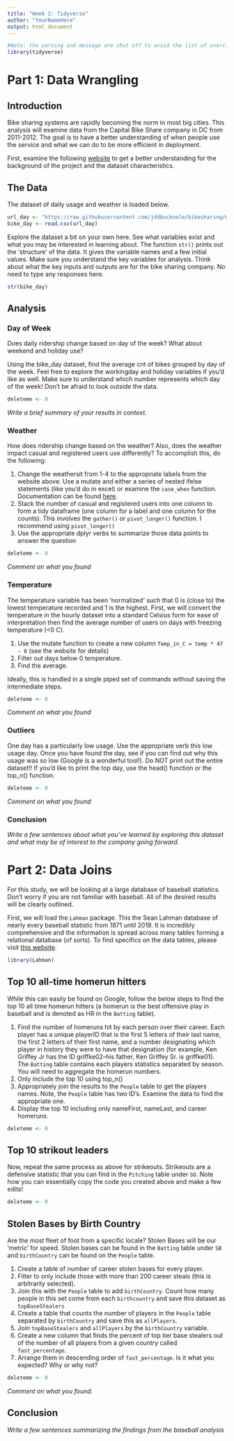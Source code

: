 ```yaml
---
title: "Week 2: Tidyverse"
author: "YourNameHere"
output: html_document
---
```


```r
#Note: the warning and message are shut off to avoid the list of overrides.  It won't be an issue but it cleans up the output!
library(tidyverse)
```

# Part 1: Data Wrangling

## Introduction

Bike sharing systems are rapidly becoming the norm in most big cities.  This analysis will examine data from the Capital Bike Share company in DC from 2011-2012. The goal is to have a better understanding of when people use the service and what we can do to be more efficient in deployment.  

First, examine the following [website](https://archive.ics.uci.edu/ml/datasets/bike+sharing+dataset) to get a better understanding for the background of the project and the dataset characteristics.  

## The Data

The dataset of daily usage and weather is loaded below.

```r
url_day <- "https://raw.githubusercontent.com/jddbucknole/bikesharing/master/bike_sharing-day.csv"
bike_day <- read.csv(url_day)
```

Explore the dataset a bit on your own here.  See what variables exist and what you may be interested in learning about. The function `str()` prints out the 'structure' of the data.  It gives the variable names and a few initial values.  Make sure you understand the key variables for analysis.  Think about what the key inputs and outputs are for the bike sharing company. No need to type any responses here.

```r
str(bike_day)
```


## Analysis

### Day of Week

Does daily ridership change based on day of the week? What about weekend and holiday use?

Using the bike_day dataset, find the average cnt of bikes grouped by day of the week.  Feel free to explore the workingday and holiday variables if you'd like as well. Make sure to understand which number represents which day of the week! Don't be afraid to look outside the data.

```r
deleteme <- 0

```

*Write a brief summary of your results in context.*


### Weather

How does ridership change based on the weather? Also, does the weather impact casual and registered users use differently? To accomplish this, do the following:

1. Change the weathersit from 1-4 to the appropriate labels from the website above.  Use a mutate and either a series of nested ifelse statements (like you'd do in excel) or examine the `case_when` function.  Documentation can be found [here]("https://dplyr.tidyverse.org/reference/case_when.html").
2. Stack the number of casual and registered users into one column to form a tidy dataframe (one column for a label and one column for the counts).  This involves the `gather()` or `pivot_longer()` function.  I recommend using `pivot_longer()`
3. Use the appropriate dplyr verbs to summarize those data points to answer the question

```r
deleteme <- 0
```

*Comment on what you found*

### Temperature

The temperature variable has been 'normalized' such that 0 is (close to) the lowest temperature recorded and 1 is the highest.  First, we will convert the temperature in the hourly dataset into a standard Celsius form for ease of interpretation then find the average number of users on days with freezing temperature (<0 C). 

1. Use the mutate function to create a new column `Temp_in_C = temp * 47 - 8` (see the website for details)
2. Filter out days below 0 temperature.
3. Find the average.

Ideally, this is handled in a single piped set of commands without saving the intermediate steps.

```r
deleteme <- 0
```

*Comment on what you found*

### Outliers

One day has a particularly low usage.  Use the appropriate verb this low usage day.  Once you have found the day, see if you can find out why this usage was so low (Google is a wonderful tool!). Do NOT print out the entire dataset!! If you'd like to print the top day, use the head() function or the top_n() function.

```r
deleteme <- 0
```

*Comment on what you found*

### Conclusion

*Write a few sentences about what you've learned by exploring this dataset and what may be of interest to the company going forward.*


# Part 2: Data Joins

For this study, we will be looking at a large database of baseball statistics.  Don't worry if you are not familiar with baseball.  All of the desired results will be clearly outlined.

First, we will load the `Lahman` package.  This the Sean Lahman database of nearly every baseball statistic from 1871 until 2019.  It is incredibly comprehensive and the information is spread across many tables forming a relational database (of sorts). To find specifics on the data tables, please visit [this website]('https://www.rdocumentation.org/packages/Lahman/versions/8.0-0').

```r
library(Lahman)
```

## Top 10 all-time homerun hitters

While this can easily be found on Google, follow the below steps to find the top 10 all time homerun hitters (a homerun is the best offensive play in baseball and is denoted as HR in the `Batting` table).

1. Find the number of homeruns hit by each person over their career.  Each player has a unique playerID that is the first 5 letters of their last name, the first 2 letters of their first name, and a number designating which player in history they were to have that designation (for example, Ken Griffey Jr has the ID griffke02--his father, Ken Griffey Sr. is griffke01).  The `Batting` table contains each players statistics separated by season.  You will need to aggregate the homerun numbers.
2. Only include the top 10 using top_n()
3. Appropriately join the results to the `People` table to get the players names. Note, the `People` table has two ID's.  Examine the data to find the appropriate one.
4. Display the top 10 including only nameFirst, nameLast, and career homeruns.

```r
deleteme <- 0
```

## Top 10 strikout leaders

Now, repeat the same process as above for strikeouts.  Strikeouts are a defensive statistic that you can find in the `Pitching` table under `SO`.  Note how you can essentially copy the code you created above and make a few edits!

```r
deleteme <- 0
```

## Stolen Bases by Birth Country

Are the most fleet of foot from a specific locale? Stolen Bases will be our 'metric' for speed.  Stolen bases can be found in the `Batting` table under `SB` and `birthCountry` can be found on the `People` table.

1. Create a table of number of career stolen bases for every player.
2. Filter to only include those with more than 200 career steals (this is arbitrarily selected).
3. Join this with the `People` table to add `birthCountry`.  Count how many people in this set come from each `birthcountry` and save this dataset as `topBaseStealers`
4. Create a table that counts the number of players in the `People` table separated by `birthCountry` and save this as `allPlayers`.
5. Join `topBaseStealers` and `allPlayers` by the `birthCountry` variable.
6. Create a new column that finds the percent of top tier base stealers out of the number of all players from a given country called `fast_percentage`.
7. Arrange them in descending order of `fast_percentage`.  Is it what you expected? Why or why not?

```r
deleteme <- 0
```

*Comment on what you found.*

## Conclusion

*Write a few sentences summarizing the findings from the baseball analysis*